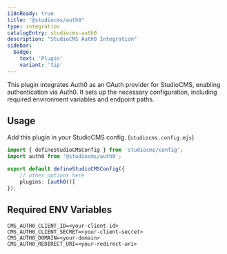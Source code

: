 ```yaml
---
i18nReady: true
title: "@studiocms/auth0"
type: integration
catalogEntry: studiocms-auth0
description: "StudioCMS Auth0 Integration"
sidebar:
  badge: 
    text: 'Plugin'
    variant: 'tip'
---
```



This plugin integrates Auth0 as an OAuth provider for StudioCMS, enabling authentication via Auth0. It sets up the necessary configuration, including required environment variables and endpoint paths.

## Usage

Add this plugin in your StudioCMS config. (`studiocms.config.mjs`)

```ts title="studiocms.config.mjs"
import { defineStudioCMSConfig } from 'studiocms/config';
import auth0 from '@studiocms/auth0';

export default defineStudioCMSConfig({
    // other options here
    plugins: [auth0()]
});
```

## Required ENV Variables

```env title=".env"
CMS_AUTH0_CLIENT_ID=<your-client-id>
CMS_AUTH0_CLIENT_SECRET=<your-client-secret>
CMS_AUTH0_DOMAIN=<your-domain>
CMS_AUTH0_REDIRECT_URI=<your-redirect-uri>
```